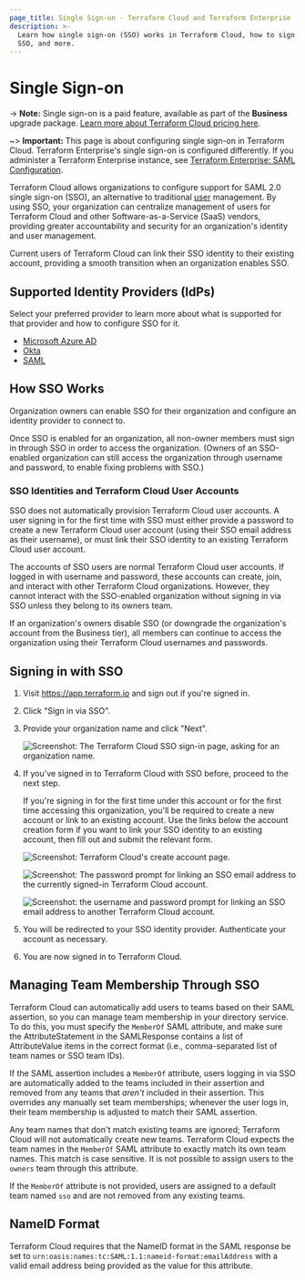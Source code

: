 ```yaml
---
page_title: Single Sign-on - Terraform Cloud and Terraform Enterprise
description: >-
  Learn how single sign-on (SSO) works in Terraform Cloud, how to sign in with
  SSO, and more.
---
```


# Single Sign-on

-> **Note:** Single sign-on is a paid feature, available as part of the **Business** upgrade package. [Learn more about Terraform Cloud pricing here](https://www.hashicorp.com/products/terraform/pricing).

~> **Important:** This page is about configuring single sign-on in Terraform Cloud. Terraform Enterprise's single sign-on is configured differently. If you administer a Terraform Enterprise instance, see [Terraform Enterprise: SAML Configuration](/enterprise/user-management/saml/configuration).

Terraform Cloud allows organizations to configure support for SAML 2.0 single sign-on (SSO), an alternative to traditional [user](/cloud-docs/users-teams-organizations/users) management. By using SSO, your organization can centralize management of users for Terraform Cloud and other Software-as-a-Service (SaaS) vendors, providing greater accountability and security for an organization's identity and user management.

Current users of Terraform Cloud can link their SSO identity to their existing account, providing a smooth transition when an organization enables SSO.

## Supported Identity Providers (IdPs)

Select your preferred provider to learn more about what is supported for that provider and how to configure SSO for it.

* [Microsoft Azure AD](/cloud-docs/users-teams-organizations/single-sign-on/azure-ad)
* [Okta](/cloud-docs/users-teams-organizations/single-sign-on/okta)
* [SAML](/cloud-docs/users-teams-organizations/single-sign-on/saml)

## How SSO Works

Organization owners can enable SSO for their organization and configure an identity provider to connect to.

Once SSO is enabled for an organization, all non-owner members must sign in through SSO in order to access the organization. (Owners of an SSO-enabled organization can still access the organization through username and password, to enable fixing problems with SSO.)

### SSO Identities and Terraform Cloud User Accounts

SSO does not automatically provision Terraform Cloud user accounts. A user signing in for the first time with SSO must either provide a password to create a new Terraform Cloud user account (using their SSO email address as their username), or must link their SSO identity to an existing Terraform Cloud user account.

The accounts of SSO users are normal Terraform Cloud user accounts. If logged in with username and password, these accounts can create, join, and interact with other Terraform Cloud organizations. However, they cannot interact with the SSO-enabled organization without signing in via SSO unless they belong to its owners team.

If an organization's owners disable SSO (or downgrade the organization's account from the Business tier), all members can continue to access the organization using their Terraform Cloud usernames and passwords.

## Signing in with SSO

1. Visit <https://app.terraform.io> and sign out if you're signed in.

1. Click "Sign in via SSO".

1. Provide your organization name and click "Next".

   ![Screenshot: The Terraform Cloud SSO sign-in page, asking for an organization name.](/img/docs/sign-in.png)

1. If you've signed in to Terraform Cloud with SSO before, proceed to the next step.

   If you're signing in for the first time under this account or for the first time accessing this organization, you'll be required to create a new account or link to an existing account. Use the links below the account creation form if you want to link your SSO identity to an existing account, then fill out and submit the relevant form.

   ![Screenshot: Terraform Cloud's create account page.](/img/docs/create-account.png)

   ![Screenshot: The password prompt for linking an SSO email address to the currently signed-in Terraform Cloud account.](/img/docs/matched-linking.png)

   ![Screenshot: the username and password prompt for linking an SSO email address to another Terraform Cloud account.](/img/docs/chosen-linking.png)

1. You will be redirected to your SSO identity provider. Authenticate your account as necessary.

1. You are now signed in to Terraform Cloud.

## Managing Team Membership Through SSO

Terraform Cloud can automatically add users to teams based on their SAML assertion, so you can manage team membership in your directory service. To do this, you must specify the `MemberOf` SAML attribute, and make sure the AttributeStatement in the SAMLResponse contains a list of AttributeValue items in the correct format (i.e., comma-separated list of team names or SSO team IDs).

If the SAML assertion includes a `MemberOf` attribute, users logging in via SSO are automatically added to the teams included in their assertion and removed from any teams that _aren't_ included in their assertion. This overrides any manually set team memberships; whenever the user logs in, their team membership is adjusted to match their SAML assertion.

Any team names that don't match existing teams are ignored; Terraform Cloud will not automatically create new teams. Terraform Cloud expects the team names in the `MemberOf` SAML attribute to exactly match its own team names. This match is case sensitive. It is not possible to assign users to the `owners` team through this attribute.

If the `MemberOf` attribute is not provided, users are assigned to a default team named `sso` and are not removed from any existing teams.

## NameID Format

Terraform Cloud requires that the NameID format in the SAML response be set to `urn:oasis:names:tc:SAML:1.1:nameid-format:emailAddress` with a valid email address being provided as the value for this attribute.
